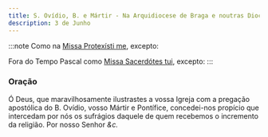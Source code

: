 ```yaml
---
title: S. Ovídio, B. e Mártir - Na Arquidiocese de Braga e noutras Dioceses
description: 3 de Junho
---
```


:::note
Como na [Missa Protexísti me](/missal/comum/9martir), excepto:

Fora do Tempo Pascal como [Missa Sacerdótes tui](/missal/comum/12confessorespontifices2), excepto:
:::

### Oração

Ó Deus, que maravilhosamente ilustrastes a vossa Igreja com a pregação
apostólica do B. Ovídio, vosso Mártir e Pontífice, concedei-nos propício
que intercedam por nós os sufrágios daquele de quem recebemos o incremento
da religião. Por nosso Senhor <em>&c.</em>

